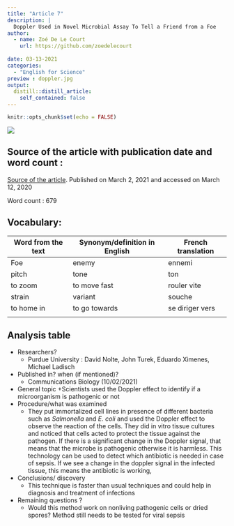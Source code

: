 ```yaml
---
title: "Article 7"
description: |
  Doppler Used in Novel Microbial Assay To Tell a Friend from a Foe
author:
  - name: Zoé De Le Court
    url: https://github.com/zoedelecourt
    
date: 03-13-2021
categories:
  - "English for Science"
preview : doppler.jpg
output:
  distill::distill_article:
    self_contained: false
---
```


```r
knitr::opts_chunk$set(echo = FALSE)
```
![](doppler.jpg)

## Source of the article with publication date and word count :
[Source of the article](https://www.genengnews.com/news/doppler-used-in-novel-microbial-assay-to-tell-a-friend-from-a-foe/).
Published on  March 2, 2021 and accessed on March 12, 2020

Word count : 679

## Vocabulary: 
| Word from the text | Synonym/definition in English | French translation |
|--------------------|-------------------------------|--------------------|
| Foe                | enemy                         | ennemi             |
| pitch              | tone                          | ton                |
| to zoom            | to move fast                  | rouler vite        |
| strain             | variant                       | souche             |
| to home in         | to go towards                 | se diriger vers    |
|                    |                               |                    |


## Analysis table

- Researchers? 
    + Purdue University : David Nolte, John Turek, Eduardo Ximenes, Michael Ladisch
- Published in? when (if mentioned)?
    + Communications Biology (10/02/2021)
- General topic
    +Scientists used the Doppler effect to identify if a microorganism is pathogenic or not
- Procedure/what was examined
    + They put immortalized cell lines in presence of different bacteria such as *Salmonella* and *E. coli* and used the Doppler effect to observe the reaction of the cells. They did in vitro tissue cultures and noticed that cells acted to protect the tissue against the pathogen. If there is a significant change in the Doppler signal, that means that the microbe is pathogenic otherwise it is harmless. This technology can be used to detect which antibiotic is needed in case of sepsis. If we see a change in the doppler signal in the infected tissue, this means the antibiotic is working, 
- Conclusions/ discovery
    + This technique is faster than usual techniques and could help in diagnosis and treatment of infections
- Remaining questions ? 
    + Would this method work on nonliving pathogenic cells or dried spores? Method still needs to be tested for viral sepsis

